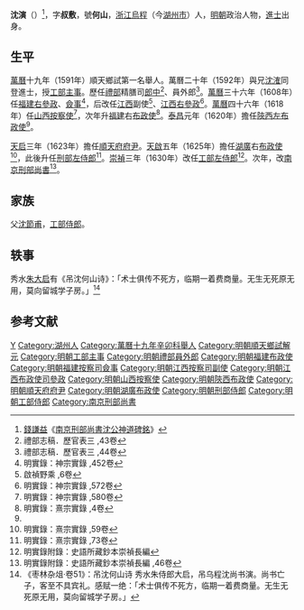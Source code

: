 {{明清人物信息框
| 姓名 = 沈演
| 原名 =
| 圖片名稱= 
| 圖片大小 = 180px
| 圖片說明 = 
| 最高職務 = 南京刑部尚書
| 國家 = 大明
| 爵位 =
| 籍貫 = [[浙江承宣布政使司|浙江承宣布政使司]][[湖州府|湖州府]][[烏程縣|烏程縣]]
| 族裔 = 漢族
| 旗籍 = 
| 字號 = 字叔敷，號何山
| 諡號 = 
| 出生日期 = [[嘉靖|嘉靖]]四十五年（1566年）
| 出生地點 = 
| 逝世日期 = [[崇禎|崇禎]]十一年（1638年）
| 逝世地點 = 
| 墓葬 =
| 配偶 =
| 親屬 = （父）[[沈節甫|沈節甫]]、（兄）[[沈㴶|沈㴶]]
| 出身 = 
*萬曆十九年順天鄉試第一名舉人
*萬曆二十年壬辰科進士出身
| 經歷 = 
| 著作 =
}}

'''沈演'''（{{bd|1566年||1638年|catIdx=S沈}}）<ref>[[錢謙益|錢謙益]]《[[s:南京刑部尚書沈公神道碑銘|南京刑部尚書沈公神道碑銘]]》</ref>，字'''叔敷'''，號'''何山'''，[[浙江|浙江]][[烏程|烏程]]（今[[湖州市|湖州市]]）人，[[明朝|明朝]]政治人物，[[進士|進士]]出身。

==生平==
[[萬曆|萬曆]]十九年（1591年）順天鄉試第一名舉人。萬曆二十年（1592年）與兄[[沈㴶|沈㴶]]同登進士，授[[工部|工部]][[主事|主事]]。歷任[[禮部|禮部]]精膳司[[郎中|郎中]]<ref>禮部志稿．歷官表三 ,43卷</ref>、員外郎<ref>禮部志稿．歷官表三 ,44卷</ref>。[[萬曆|萬曆]]三十六年（1608年）任[[福建|福建]][[右參政|右參政]]、[[僉事|僉事]]<ref>明實錄：神宗實錄 ,452卷</ref>，后改任[[江西|江西]]副使<ref>啟禎野乘 ,6卷</ref>、[[江西|江西]][[右參政|右參政]]<ref>明實錄：神宗實錄 ,572卷</ref>。[[萬曆|萬曆]]四十六年（1618年）任[[山西|山西]][[按察使|按察使]]<ref>明實錄：神宗實錄 ,580卷</ref>，次年升[[福建|福建]]右[[布政使|布政使]]<ref name="明實錄：熹宗實錄 ,4卷">明實錄：熹宗實錄 ,4卷</ref>。[[泰昌|泰昌]]元年（1620年）擔任[[陝西|陝西]][[左布政使|左布政使]]<ref name="明實錄：熹宗實錄 ,4卷"/>。

[[天启_(明朝)|天启]]三年（1623年）擔任[[順天府|順天府]][[府尹|府尹]]。[[天啟|天啟]]五年（1625年）擔任[[湖廣|湖廣]]右[[布政使|布政使]]<ref>明實錄：熹宗實錄 ,59卷</ref>，此後升任[[刑部左侍郎|刑部左侍郎]]<ref>明實錄：熹宗實錄 ,73卷</ref>。[[崇禎|崇禎]]三年（1630年）改任[[工部左侍郎|工部左侍郎]]<ref>明實錄附錄：史語所藏鈔本崇禎長編</ref>。次年，改[[南京刑部尚書|南京刑部尚書]]<ref>明實錄附錄：史語所藏鈔本崇禎長編 ,46卷</ref>。

== 家族 ==
父[[沈節甫|沈節甫]]，[[工部侍郎|工部侍郎]]。

== 轶事 ==
秀水[[朱大启|朱大启]]有《吊沈何山诗》：「术士俱传不死方，临期一着费商量。无生无死原无用，莫向留城学子房。」<ref>《枣林杂俎·卷51》：吊沈何山诗 秀水朱侍郎大启，吊乌程沈尚书演。尚书亡子，客至不具宾礼。感赋一绝：「术士俱传不死方，临期一着费商量。无生无死原无用，莫向留城学子房。」</ref>

==参考文献==
{{reflist|3}}

{{萬曆二十年壬辰科殿試金榜}}

{{Authority control}}

{{DEFAULTSORT:Shen沈}}
[[Category:沈姓|Y]]
[[Category:湖州人|Category:湖州人]]
[[Category:萬曆十九年辛卯科舉人|Category:萬曆十九年辛卯科舉人]]
[[Category:明朝順天鄉試解元|Category:明朝順天鄉試解元]]
[[Category:明朝工部主事|Category:明朝工部主事]]
[[Category:明朝禮部員外郎|Category:明朝禮部員外郎]]
[[Category:明朝福建布政使|Category:明朝福建布政使]]
[[Category:明朝福建按察司僉事|Category:明朝福建按察司僉事]]
[[Category:明朝江西按察司副使|Category:明朝江西按察司副使]]
[[Category:明朝江西布政使司參政|Category:明朝江西布政使司參政]]
[[Category:明朝山西按察使|Category:明朝山西按察使]]
[[Category:明朝陝西布政使|Category:明朝陝西布政使]]
[[Category:明朝順天府府尹|Category:明朝順天府府尹]]
[[Category:明朝湖廣布政使|Category:明朝湖廣布政使]]
[[Category:明朝刑部侍郎|Category:明朝刑部侍郎]]
[[Category:明朝工部侍郎|Category:明朝工部侍郎]]
[[Category:南京刑部尚書|Category:南京刑部尚書]]